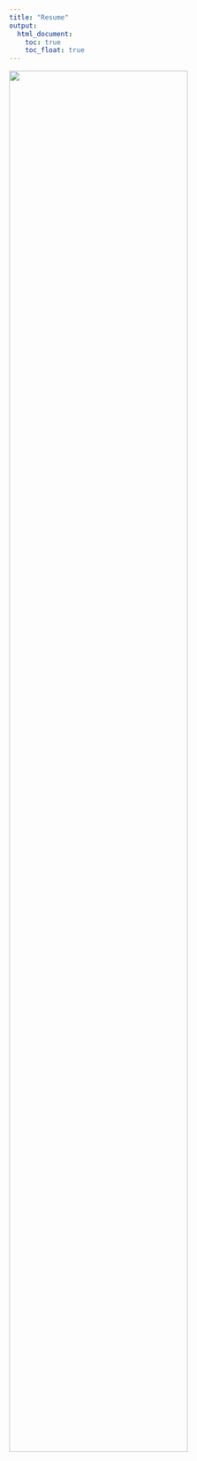 ```yaml
---
title: "Resume"
output: 
  html_document:
    toc: true
    toc_float: true
---
```


 <img src="images/Resume.png" style="width:80%"> 